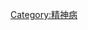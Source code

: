{{Catnav|頁面分類|人类社会|社会科学|心理学|變態心理學|精神病}}
{{Catnav|頁面分類|人类社会|社会科学|心理学|精神病學|精神病}}
{{Catnav|頁面分類|人类社会|社会科学|心理学|心理疾病|精神病}}
{{Catnav|頁面分類|人类社会|生活|医学|精神病學|精神病}}
{{Catnav|页面分类|人类社会|生活|医学|精神医学|精神病}}

{{catmore}}

[[Category:精神病|Category:精神病]]